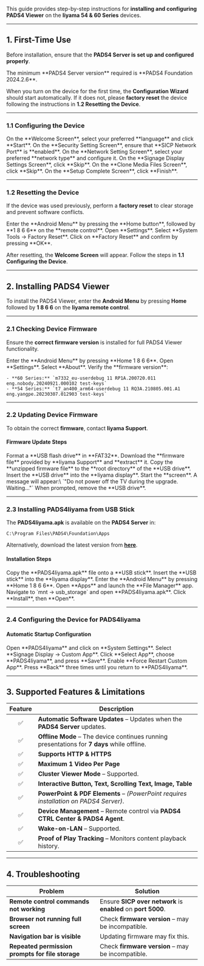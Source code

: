 This guide provides step-by-step instructions for **installing and configuring PADS4 Viewer** on the **Iiyama 54 & 60 Series** devices.

---

## **1. First-Time Use**

Before installation, ensure that the **PADS4 Server is set up and configured properly**.

<Note>
   The minimum **PADS4 Server version** required is **PADS4 Foundation 2024.2.6**.
</Note>

When you turn on the device for the first time, the **Configuration Wizard** should start automatically. If it does not, please **factory reset** the device following the instructions in **1.2 Resetting the Device**.

---

### **1.1 Configuring the Device**

<Steps>
  <Step title="Step One">
    On the **Welcome Screen**, select your preferred **language** and click **Start**.
  </Step>
  <Step title="Step Two">
    On the **Security Setting Screen**, ensure that **SICP Network Port** is **enabled**.
  </Step>
  <Step title="Step Three">
    On the **Network Setting Screen**, select your preferred **network type** and configure it.
  </Step>
  <Step title="Step Four">
    On the **Signage Display Settings Screen**, click **Skip**.
  </Step>
  <Step title="Step Five">
    On the **Clone Media Files Screen**, click **Skip**.
  </Step>
  <Step title="Step Six">
    On the **Setup Complete Screen**, click **Finish**.
  </Step>
</Steps>

---

### **1.2 Resetting the Device**

If the device was used previously, perform a **factory reset** to clear storage and prevent software conflicts.

<Steps>
  <Step title="Step One">
    Enter the **Android Menu** by pressing the **Home button**, followed by **1 8 6 6** on the **remote control**.
  </Step>
  <Step title="Step Two">
    Open **Settings**.
  </Step>
  <Step title="Step Three">
    Select **System Tools → Factory Reset**.
  </Step>
  <Step title="Step Four">
    Click on **Factory Reset** and confirm by pressing **OK**.
  </Step>
</Steps>

After resetting, the **Welcome Screen** will appear. Follow the steps in **1.1 Configuring the Device**.

---

## **2. Installing PADS4 Viewer**

To install the PADS4 Viewer, enter the **Android Menu** by pressing **Home** followed by **1 8 6 6** on the **Iiyama remote control**.

---

### **2.1 Checking Device Firmware**

Ensure the **correct firmware version** is installed for full PADS4 Viewer functionality.

<Steps>
  <Step title="Step One">
    Enter the **Android Menu** by pressing **Home 1 8 6 6**.
  </Step>
  <Step title="Step Two">
    Open **Settings**.
  </Step>
  <Step title="Step Three">
    Select **About**.
  </Step>
  <Step title="Step Four">
    Verify the **firmware version**:

    - **60 Series:** `m7332_eu-userdebug 11 RP1A.200720.011 eng.nobody.20240921.000102 test-keys`
    - **54 Series:** `t7_an400_arm64-userdebug 11 RQ3A.210805.001.A1 eng.yangpe.20230307.012903 test-keys`
  </Step>
</Steps>

---

### **2.2 Updating Device Firmware**

To obtain the correct **firmware**, contact **Iiyama Support**.

#### **Firmware Update Steps**

<Steps>
  <Step title="Step One">
    Format a **USB flash drive** in **FAT32**.
  </Step>
  <Step title="Step Two">
    Download the **firmware file** provided by **Iiyama Support** and **extract** it.
  </Step>
  <Step title="Step Three">
    Copy the **unzipped firmware file** to the **root directory** of the **USB drive**.
  </Step>
  <Step title="Step Four">
    Insert the **USB drive** into the **Iiyama display**.
  </Step>
  <Step title="Step Five">
    Start the **screen**. A message will appear:\
    `"Do not power off the TV during the upgrade. Waiting..."`
  </Step>
  <Step title="Step Six">
    When prompted, remove the **USB drive**.
  </Step>
</Steps>

---

### **2.3 Installing PADS4Iiyama from USB Stick**

The **PADS4Iiyama.apk** is available on the **PADS4 Server** in:

```
C:\Program Files\PADS4\Foundation\Apps  
```

Alternatively, download the latest version from [**here**](https://github.com/PADS4/PADS4-Viewer-for-iiyama-signage-devices/releases/latest).

#### **Installation Steps**

<Steps>
  <Step title="Step One">
    Copy the **PADS4Iiyama.apk** file onto a **USB stick**.
  </Step>
  <Step title="Step Two">
    Insert the **USB stick** into the **Iiyama display**.
  </Step>
  <Step title="Step Three">
    Enter the **Android Menu** by pressing **Home 1 8 6 6**.
  </Step>
  <Step title="Step Four">
    Open **Apps** and launch the **File Manager** app.
  </Step>
  <Step title="Step Five">
    Navigate to `mnt → usb_storage` and open **PADS4Iiyama.apk**.
  </Step>
  <Step title="Step Six">
    Click **Install**, then **Open**.
  </Step>
</Steps>

---

### **2.4 Configuring the Device for PADS4Iiyama**

#### **Automatic Startup Configuration**

<Steps>
  <Step title="Step One">
    Open **PADS4Iiyama** and click on **System Settings**.
  </Step>
  <Step title="Step Two">
    Select **Signage Display → Custom App**.
  </Step>
  <Step title="Step Three">
    Click **Select App**, choose **PADS4Iiyama**, and press **Save**.
  </Step>
  <Step title="Step Four">
    Enable **Force Restart Custom App**.
  </Step>
  <Step title="Step Five">
    Press **Back** three times until you return to **PADS4Iiyama**.
  </Step>
</Steps>

---

## **3. Supported Features & Limitations**

| Feature | Description                                                                                 |
| :-----: | ------------------------------------------------------------------------------------------- |
| ✅       | **Automatic Software Updates** – Updates when the **PADS4 Server** updates.                 |
| ✅       | **Offline Mode** – The device continues running presentations for **7 days** while offline. |
| ✅       | **Supports HTTP & HTTPS**                                                                   |
| ✅       | **Maximum 1 Video Per Page**                                                                |
| ✅       | **Cluster Viewer Mode** – Supported.                                                        |
| ✅       | **Interactive Button, Text, Scrolling Text, Image, Table**                                  |
| ✅       | **PowerPoint & PDF Elements** – _(PowerPoint requires installation on PADS4 Server)_.       |
| ✅       | **Device Management** – Remote control via **PADS4 CTRL Center & PADS4 Agent**.             |
| ✅       | **Wake-on-LAN** – Supported.                                                                |
| ✅       | **Proof of Play Tracking** – Monitors content playback history.                             |

---

## **4. Troubleshooting**

| **Problem**                                      | **Solution**                                                  |
| ------------------------------------------------ | ------------------------------------------------------------- |
| **Remote control commands not working**          | Ensure **SICP over network** is **enabled** on **port 5000**. |
| **Browser not running full screen**              | Check **firmware version** – may be incompatible.             |
| **Navigation bar is visible**                    | Updating firmware may fix this.                               |
| **Repeated permission prompts for file storage** | Check **firmware version** – may be incompatible.             |